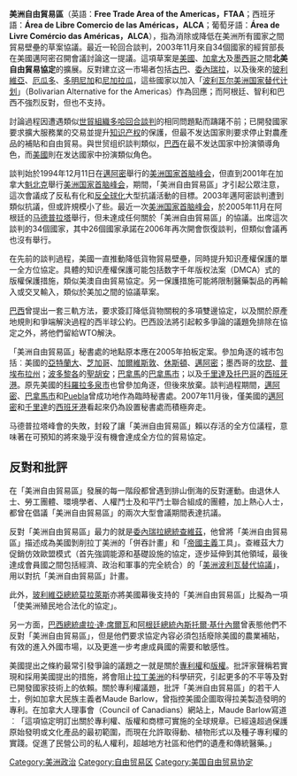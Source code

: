 {{unreferenced|time=2015-10-16T03:56:49+00:00}}
'''美洲自由貿易區'''（英語：'''Free Trade Area of the Americas，FTAA'''；西班牙語：'''Área de Libre Comercio de las Américas，ALCA'''；葡萄牙語：'''Área de Livre Comércio das Américas，ALCA'''），指為消除或降低在美洲所有國家之間貿易壁壘的草案協議。最近一轮回合談判，2003年11月來自34個國家的經貿部長在美國邁阿密召開會議討論这一提議。這項草案是[[美國|美國]]、[[加拿大|加拿大]]及[[墨西哥|墨西哥]]之間'''北美自由貿易協定'''的擴展。反對建立这一市場者包括[[古巴|古巴]]、[[委內瑞拉|委內瑞拉]]，以及後來的[[玻利維亞|玻利維亞]]、[[厄瓜多|厄瓜多]]、[[多明尼加|多明尼加]]和[[尼加拉瓜|尼加拉瓜]]，這些國家以加入「[[波利瓦尔美洲国家替代计划|波利瓦尔美洲国家替代计划]]」（Bolivarian Alternative for the Americas）作為回應；而阿根廷、智利和巴西不強烈反對，但也不支持。

討論過程因遭遇類似[[世貿組織|世貿組織]][[多哈回合談判|多哈回合談判]]的相同問題點而躊躇不前；已開發國家要求擴大服務業的交易並提升[[知识产权|知识产权]]的保護，但最不发达国家則要求停止對農產品的補貼和自由貿易。與世贸组织談判類似，[[巴西|巴西]]在最不发达国家中扮演領導角色，而[[美國|美國]]則在发达國家中扮演類似角色。

談判始於1994年12月11日在[[邁阿密|邁阿密]]舉行的[[美洲国家首脑峰会|美洲国家首脑峰会]]，但直到2001年在加拿大[[魁北克|魁北克]]舉行[[美洲国家首脑峰会|美洲国家首脑峰会]]，期間，「美洲自由貿易區」才引起公眾注意，這次會議成了反私有化和[[反全球化|反全球化]]大型抗議活動的目標。2003年邁阿密談判遭到類似抗議，但或許規模小了些。最近一次[[美洲国家首脑峰会|美洲国家首脑峰会]]，於2005年11月在阿根廷的[[马德普拉塔|马德普拉塔]]舉行，但未達成任何關於「美洲自由貿易區」的協議。出席這次談判的34個國家，其中26個國家承諾在2006年再次開會恢復談判，但類似會議再也沒有舉行。

在先前的談判過程，美國一直推動降低貨物貿易壁壘，同時提升知识產權保護的單一全方位協定。具體的知识產權保護可能包括数字千年版权法案（DMCA）式的版權保護措施，類似美澳自由貿易協定。另一保護措施可能將限制醫藥製品的再輸入或交叉輸入，類似於美加之間的協議草案。

[[巴西|巴西]]曾提出一套三軌方法，要求簽訂降低貨物關稅的多項雙邊協定，以及關於原產地規則和爭端解決過程的西半球公約。巴西設法將引起較多爭論的議題免排除在協定之外，將他們留給WTO解決。

「美洲自由貿易區」秘書處的地點原本應在2005年拍板定案。參加角逐的城市包括︰美國的[[亞特蘭大|亞特蘭大]]、[[芝加哥|芝加哥]]、[[加爾維斯敦_(德克薩斯州)|加爾維斯敦]]、[[休斯頓|休斯頓]]、[[邁阿密|邁阿密]]；墨西哥的[[坎昆|坎昆]]、[[普埃布拉州|普埃布拉州]]；[[波多黎各|波多黎各]]的[[聖胡安|聖胡安]]；[[巴拿馬|巴拿馬]]的[[巴拿馬市|巴拿馬市]]；以及[[千里達及托巴哥|千里達及托巴哥]]的[[西班牙港|西班牙港]]。原先美國的[[科羅拉多泉市|科羅拉多泉市]]也曾參加角逐，但後來放棄。談判過程期間，[[邁阿密|邁阿密]]、[[巴拿馬市|巴拿馬市]]和[[Puebla|Puebla]]曾成功地作為臨時秘書處。2007年11月後，僅美國的[[邁阿密|邁阿密]]和[[千里達|千里達]]的[[西班牙港|西班牙港]]看起來仍為設置秘書處而積極奔走。

马德普拉塔峰會的失敗，封殺了讓「美洲自由貿易區」賴以存活的全方位議程，意味著在可預知的將來幾乎沒有機會達成全方位的貿易協定。

==反對和批評==
在「美洲自由貿易區」發展的每一階段都曾遇到排山倒海的反對運動。由退休人士、勞工團體、環境學者、人權鬥士及和平鬥士聯合組成的團體，加上熱心人士，都曾在倡議「美洲自由貿易區」的兩次大型會議期間表達抗議。

反對「美洲自由貿易區」最力的就是[[委內瑞拉總統|委內瑞拉總統]][[查維茲|查維茲]]，他曾將「美洲自由貿易區」描述成為美國剝削拉丁美洲的「併吞計畫」和「[[帝國主義|帝國主義]]工具」。查維茲大力促銷仿效歐盟模式（首先強調能源和基礎設施的協定，逐步延伸到其他領域，最後達成會員國之間包括經濟、政治和軍事的完全統合）的「[[美洲波利瓦替代協議|美洲波利瓦替代協議]]」，用以對抗「美洲自由貿易區」計畫。

此外，[[玻利維亞總統|玻利維亞總統]][[莫拉萊斯|莫拉萊斯]]亦將美國幕後支持的「美洲自由貿易區」比擬為一項「使美洲殖民地合法化的協定」。

另一方面，[[巴西總統|巴西總統]][[盧拉·達·席爾瓦|盧拉·達·席爾瓦]]和[[阿根廷總統|阿根廷總統]][[內斯托爾·基什內爾|內斯托爾·基什內爾]]曾表態他們不反對「美洲自由貿易區」，但是他們要求協定內容必須包括廢除美國的農業補貼，有效的進入外國市場，以及更進一步考慮成員國的需要和敏感性。

美國提出之條約最常引發爭論的議題之一就是關於[[專利權|專利權]]和[[版權|版權]]。批評家聲稱若實現和採用美國提出的措施，將會阻止[[拉丁美洲|拉丁美洲]]的科學研究，引起更多的不平等及對已開發國家技術上的依賴。關於專利權議題，批評「美洲自由貿易區」的若干人士，例如加拿大民族主義者Maude Barlow，曾指控美國企圖取得拉美製造發明的專利。在加拿大人理事會（Council of Canadians）網站上，Maude Barlow寫道︰「這項協定明訂出關於專利權、版權和商標可實施的全球規章。已經遠超過保護原始發明或文化產品的最初範圍，而現在允許取得動、植物形式以及種子專利權的實踐。促進了民營公司的私人權利，超越地方社區和他們的遺產和傳統醫藥。」

{{Authority control}}
[[Category:美洲政治|Category:美洲政治]]
[[Category:自由贸易区|Category:自由贸易区]]
[[Category:美国自由贸易协定|Category:美国自由贸易协定]]